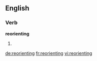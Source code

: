 ==English==

===Verb===
'''reorienting'''
# {{present participle of|reorient}}

[[de:reorienting]]
[[fr:reorienting]]
[[vi:reorienting]]